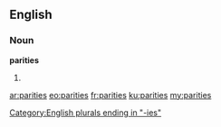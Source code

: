 ==English==

===Noun===
'''parities'''

# {{plural of|parity}}

[[Category:English plurals ending in "-ies"]]

[[ar:parities]]
[[eo:parities]]
[[fr:parities]]
[[ku:parities]]
[[my:parities]]